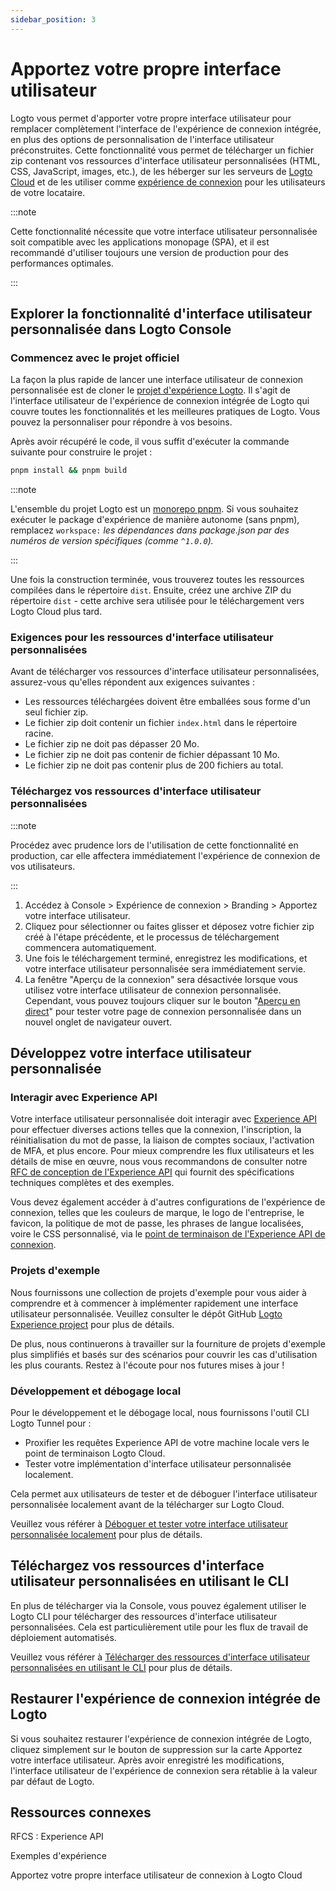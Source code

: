 ```yaml
---
sidebar_position: 3
---
```


# Apportez votre propre interface utilisateur

Logto vous permet d'apporter votre propre interface utilisateur pour remplacer complètement l'interface de l'expérience de connexion intégrée, en plus des options de personnalisation de l'interface utilisateur préconstruites. Cette fonctionnalité vous permet de télécharger un fichier zip contenant vos ressources d'interface utilisateur personnalisées (HTML, CSS, JavaScript, images, etc.), de les héberger sur les serveurs de [Logto Cloud](https://cloud.logto.io) et de les utiliser comme [expérience de connexion](/end-user-flows#authentication-flows) pour les utilisateurs de votre locataire.

:::note

Cette fonctionnalité nécessite que votre interface utilisateur personnalisée soit compatible avec les applications monopage (SPA), et il est recommandé d'utiliser toujours une version de production pour des performances optimales.

:::

## Explorer la fonctionnalité d'interface utilisateur personnalisée dans Logto Console

### Commencez avec le projet officiel

La façon la plus rapide de lancer une interface utilisateur de connexion personnalisée est de cloner le [projet d'expérience Logto](https://github.com/logto-io/logto/tree/master/packages/experience). Il s'agit de l'interface utilisateur de l'expérience de connexion intégrée de Logto qui couvre toutes les fonctionnalités et les meilleures pratiques de Logto. Vous pouvez la personnaliser pour répondre à vos besoins.

Après avoir récupéré le code, il vous suffit d'exécuter la commande suivante pour construire le projet :

```bash
pnpm install && pnpm build
```

:::note

L'ensemble du projet Logto est un [monorepo pnpm](https://pnpm.io/workspaces). Si vous souhaitez exécuter le package d'expérience de manière autonome (sans pnpm), remplacez `workspace:` _les dépendances dans package.json par des numéros de version spécifiques (comme `^1.0.0`)._

:::

Une fois la construction terminée, vous trouverez toutes les ressources compilées dans le répertoire `dist`. Ensuite, créez une archive ZIP du répertoire `dist` - cette archive sera utilisée pour le téléchargement vers Logto Cloud plus tard.

### Exigences pour les ressources d'interface utilisateur personnalisées

Avant de télécharger vos ressources d'interface utilisateur personnalisées, assurez-vous qu'elles répondent aux exigences suivantes :

- Les ressources téléchargées doivent être emballées sous forme d'un seul fichier zip.
- Le fichier zip doit contenir un fichier `index.html` dans le répertoire racine.
- Le fichier zip ne doit pas dépasser 20 Mo.
- Le fichier zip ne doit pas contenir de fichier dépassant 10 Mo.
- Le fichier zip ne doit pas contenir plus de 200 fichiers au total.

### Téléchargez vos ressources d'interface utilisateur personnalisées

:::note

Procédez avec prudence lors de l'utilisation de cette fonctionnalité en production, car elle affectera immédiatement l'expérience de connexion de vos utilisateurs.

:::

1. Accédez à <CloudLink to="/sign-in-experience/branding">Console > Expérience de connexion > Branding > Apportez votre interface utilisateur</CloudLink>.
2. Cliquez pour sélectionner ou faites glisser et déposez votre fichier zip créé à l'étape précédente, et le processus de téléchargement commencera automatiquement.
3. Une fois le téléchargement terminé, enregistrez les modifications, et votre interface utilisateur personnalisée sera immédiatement servie.
4. La fenêtre "Aperçu de la connexion" sera désactivée lorsque vous utilisez votre interface utilisateur de connexion personnalisée. Cependant, vous pouvez toujours cliquer sur le bouton "[Aperçu en direct](/customization/live-preview)" pour tester votre page de connexion personnalisée dans un nouvel onglet de navigateur ouvert.

## Développez votre interface utilisateur personnalisée

### Interagir avec Experience API

Votre interface utilisateur personnalisée doit interagir avec [Experience API](https://openapi.logto.io/group/endpoint-experience) pour effectuer diverses actions telles que la connexion, l'inscription, la réinitialisation du mot de passe, la liaison de comptes sociaux, l'activation de MFA, et plus encore. Pour mieux comprendre les flux utilisateurs et les détails de mise en œuvre, nous vous recommandons de consulter notre [RFC de conception de l'Experience API](https://github.com/logto-io/rfcs/blob/master/draft/0004-experience-api.md) qui fournit des spécifications techniques complètes et des exemples.

Vous devez également accéder à d'autres configurations de l'expérience de connexion, telles que les couleurs de marque, le logo de l'entreprise, le favicon, la politique de mot de passe, les phrases de langue localisées, voire le CSS personnalisé, via le [point de terminaison de l'Experience API de connexion](https://openapi.logto.io/operation/operation-getsigninexperienceconfig).

### Projets d'exemple

Nous fournissons une collection de projets d'exemple pour vous aider à comprendre et à commencer à implémenter rapidement une interface utilisateur personnalisée. Veuillez consulter le dépôt GitHub [Logto Experience project](https://github.com/logto-io/experience-samples) pour plus de détails.

De plus, nous continuerons à travailler sur la fourniture de projets d'exemple plus simplifiés et basés sur des scénarios pour couvrir les cas d'utilisation les plus courants. Restez à l'écoute pour nos futures mises à jour !

### Développement et débogage local

Pour le développement et le débogage local, nous fournissons l'outil CLI Logto Tunnel pour :

- Proxifier les requêtes Experience API de votre machine locale vers le point de terminaison Logto Cloud.
- Tester votre implémentation d'interface utilisateur personnalisée localement.

Cela permet aux utilisateurs de tester et de déboguer l'interface utilisateur personnalisée localement avant de la télécharger sur Logto Cloud.

Veuillez vous référer à [Déboguer et tester votre interface utilisateur personnalisée localement](/customization/bring-your-ui/debug-and-test-your-custom-ui-locally/) pour plus de détails.

## Téléchargez vos ressources d'interface utilisateur personnalisées en utilisant le CLI

En plus de télécharger via la Console, vous pouvez également utiliser le Logto CLI pour télécharger des ressources d'interface utilisateur personnalisées. Cela est particulièrement utile pour les flux de travail de déploiement automatisés.

Veuillez vous référer à [Télécharger des ressources d'interface utilisateur personnalisées en utilisant le CLI](/customization/bring-your-ui/upload-custom-ui-assets-using-cli/) pour plus de détails.

## Restaurer l'expérience de connexion intégrée de Logto

Si vous souhaitez restaurer l'expérience de connexion intégrée de Logto, cliquez simplement sur le bouton de suppression sur la carte Apportez votre interface utilisateur. Après avoir enregistré les modifications, l'interface utilisateur de l'expérience de connexion sera rétablie à la valeur par défaut de Logto.

## Ressources connexes

<Url href="https://github.com/logto-io/rfcs/blob/master/draft/0004-experience-api.md#2-sign-in-with-username--password-and-fulfill-email">
  RFCS : Experience API
</Url>

<Url href="https://github.com/logto-io/experience-samples">Exemples d'expérience</Url>

<Url href="https://blog.logto.io/bring-your-own-ui">
  Apportez votre propre interface utilisateur de connexion à Logto Cloud
</Url>
